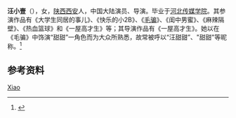 '''汪小壹'''（{{bd|1987年|10月|}}），女，[[陕西|陕西]][[西安|西安]]人，中国大陆演员、导演。毕业于[[河北传媒学院|河北传媒学院]]。其参演作品有《大学生同居的事儿》、《快乐的小2B》、《[[毛骗|毛骗]]》、《闺中男蜜》、《麻辣隔壁》、《热血篮球》和《一屋高才生》等；其导演作品有《一屋高才生》。她以在《毛骗》中饰演“甜甜”一角色而为大众所熟悉，故常被呼以“汪甜甜”、"甜甜"等昵称。<ref>{{Cite web|title=网剧《毛骗》终结篇归来 9月10日上线(图)|url=http://www.chinanews.com/yl/2015/09-01/7501003.shtml|access-date=2021-05-05|work=中国新闻网|archive-date=2021-05-05|archive-url=https://web.archive.org/web/20210505144431/http://www.chinanews.com/yl/2015/09-01/7501003.shtml|dead-url=no}}</ref>

== 参考资料 ==
{{reflist}}

{{Authority control}}
{{DEFAULTSORT:Wang}}
[[Category:汪姓|Xiao]]